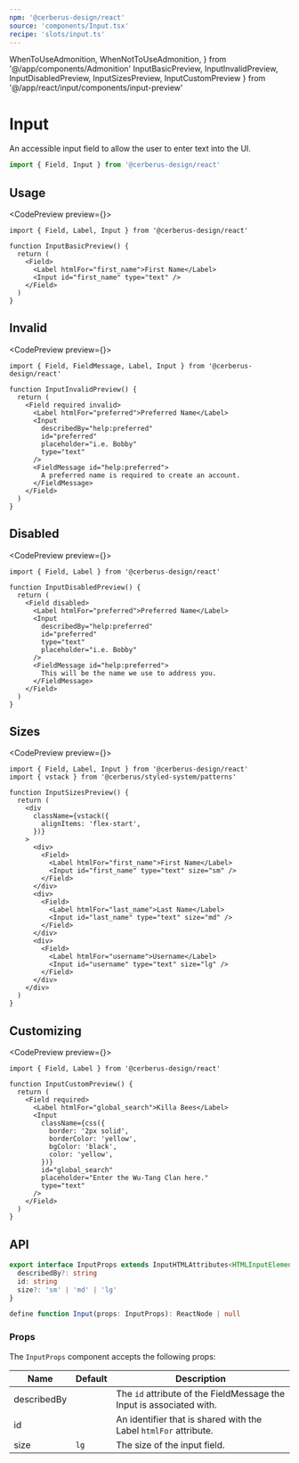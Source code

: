 ```yaml
---
npm: '@cerberus-design/react'
source: 'components/Input.tsx'
recipe: 'slots/input.ts'
---
```


  WhenToUseAdmonition,
  WhenNotToUseAdmonition,
} from '@/app/components/Admonition'
  InputBasicPreview,
  InputInvalidPreview,
  InputDisabledPreview,
  InputSizesPreview,
  InputCustomPreview
} from '@/app/react/input/components/input-preview'

# Input

An accessible input field to allow the user to enter text into the UI.

```ts
import { Field, Input } from '@cerberus-design/react'
```

<WhenToUseAdmonition description="When you need a way for the user to enter text into the UI." />

## Usage

<CodePreview preview={<InputBasicPreview />}>
```tsx title="first-name-input.tsx" {7}
import { Field, Label, Input } from '@cerberus-design/react'

function InputBasicPreview() {
  return (
    <Field>
      <Label htmlFor="first_name">First Name</Label>
      <Input id="first_name" type="text" />
    </Field>
  )
}
```
</CodePreview>

## Invalid

<CodePreview preview={<InputInvalidPreview />}>
```tsx title="search-input.tsx" {5}
import { Field, FieldMessage, Label, Input } from '@cerberus-design/react'

function InputInvalidPreview() {
  return (
    <Field required invalid>
      <Label htmlFor="preferred">Preferred Name</Label>
      <Input
        describedBy="help:preferred"
        id="preferred"
        placeholder="i.e. Bobby"
        type="text"
      />
      <FieldMessage id="help:preferred">
        A preferred name is required to create an account.
      </FieldMessage>
    </Field>
  )
}
```
</CodePreview>

## Disabled

<CodePreview preview={<InputDisabledPreview />}>
```tsx title="search-input.tsx" {6}
import { Field, Label } from '@cerberus-design/react'

function InputDisabledPreview() {
  return (
    <Field disabled>
      <Label htmlFor="preferred">Preferred Name</Label>
      <Input
        describedBy="help:preferred"
        id="preferred"
        type="text"
        placeholder="i.e. Bobby"
      />
      <FieldMessage id="help:preferred">
        This will be the name we use to address you.
      </FieldMessage>
    </Field>
  )
}
```
</CodePreview>

## Sizes

<CodePreview preview={<InputSizesPreview />}>
```tsx title="search-input.tsx" {14,20,26}
import { Field, Label, Input } from '@cerberus-design/react'
import { vstack } from '@cerberus/styled-system/patterns'

function InputSizesPreview() {
  return (
    <div
      className={vstack({
        alignItems: 'flex-start',
      })}
    >
      <div>
        <Field>
          <Label htmlFor="first_name">First Name</Label>
          <Input id="first_name" type="text" size="sm" />
        </Field>
      </div>
      <div>
        <Field>
          <Label htmlFor="last_name">Last Name</Label>
          <Input id="last_name" type="text" size="md" />
        </Field>
      </div>
      <div>
        <Field>
          <Label htmlFor="username">Username</Label>
          <Input id="username" type="text" size="lg" />
        </Field>
      </div>
    </div>
  )
}
```
</CodePreview>

## Customizing

<CodePreview preview={<InputCustomPreview />}>
```tsx title="search-input.tsx"
import { Field, Label } from '@cerberus-design/react'

function InputCustomPreview() {
  return (
    <Field required>
      <Label htmlFor="global_search">Killa Bees</Label>
      <Input
        className={css({
          border: '2px solid',
          borderColor: 'yellow',
          bgColor: 'black',
          color: 'yellow',
        })}
        id="global_search"
        placeholder="Enter the Wu-Tang Clan here."
        type="text"
      />
    </Field>
  )
}

```
</CodePreview>

## API

```ts showLineNumbers=false
export interface InputProps extends InputHTMLAttributes<HTMLInputElement> {
  describedBy?: string
  id: string
  size?: 'sm' | 'md' | 'lg'
}

define function Input(props: InputProps): ReactNode | null
```

### Props

The `InputProps` component accepts the following props:

| Name     | Default | Description                                                   |
| -------- | ------- | ------------------------------------------------------------- |
| describedBy     |    | The `id` attribute of the FieldMessage the Input is associated with. |
| id   |    |  An identifier that is shared with the Label `htmlFor` attribute.        |
| size   | `lg`   |  The size of the input field.        |
